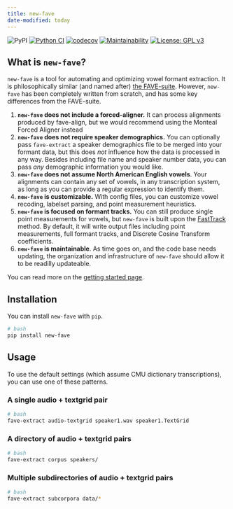 ```yaml
---
title: new-fave
date-modified: today
---
```



![PyPI](https://img.shields.io/pypi/v/new-fave.png) [![Python CI](https://github.com/Forced-Alignment-and-Vowel-Extraction/new-fave/actions/workflows/test-and-run.yml/badge.svg)](https://github.com/Forced-Alignment-and-Vowel-Extraction/new-fave/actions/workflows/test-and-run.yml) [![codecov](https://codecov.io/gh/Forced-Alignment-and-Vowel-Extraction/new-fave/graph/badge.svg?token=8JRGOB9NMN)](https://codecov.io/gh/Forced-Alignment-and-Vowel-Extraction/new-fave) [![Maintainability](https://api.codeclimate.com/v1/badges/2f00920067765c0ad77f/maintainability)](https://codeclimate.com/github/Forced-Alignment-and-Vowel-Extraction/new-fave/maintainability) [![License: GPL v3](https://img.shields.io/badge/License-GPL%20v3-blue.svg)](https://www.gnu.org/licenses/gpl-3.0)

## What is `new-fave`?

`new-fave` is a tool for automating and optimizing vowel formant extraction. It is philosophically similar (and named after) [the FAVE-suite](https://github.com/JoFrhwld/FAVE). However, `new-fave` has been completely written from scratch, and has some key differences from the FAVE-suite.

1. **`new-fave` does not include a forced-aligner.**
    It can process alignments produced by fave-align, 
    but we would recommend using the Monteal Forced Aligner instead
2. **`new-fave` does not require speaker demographics.**
    You can optionally pass `fave-extract` a speaker
    demographics file to be merged into your formant data,
    but this does *not* influence how the data is processed
    in any way. Besides including file name and speaker
    number data, you can pass *any* demographic information
    you would like.
3. **`new-fave` does not assume North American English vowels**.
    Your alignments can contain any set of vowels, in
    any transcription system, as long as you can provide 
    a regular expression to identify them.
4. **`new-fave` is customizable.**
    With config files, you can customize vowel recoding,
    labelset parsing, and point measurement heuristics.
5. **`new-fave` is focused on formant tracks.**
    You can still produce single point measurements 
    for vowels, but `new-fave` is built upon 
    the [FastTrack](https://fasttrackiverse.github.io/fasttrackpy/) method. By default, it will write 
    output files including point measurements, full
    formant tracks, and Discrete Cosine Transform 
    coefficients.
6. **`new-fave` is maintainable**. As time goes on, and the 
    code base needs updating, the organization and 
    infrastructure of `new-fave` should allow it to be
    readilly updateable.

You can read more on the [getting started page](usage/getting_started.qmd).

## Installation

You can install `new-fave` with `pip`.

```bash
# bash
pip install new-fave
```

## Usage

To use the default settings (which assume CMU 
dictionary transcriptions), you can use one of these 
patterns.

### A single audio + textgrid pair

```bash
# bash
fave-extract audio-textgrid speaker1.wav speaker1.TextGrid
```

### A directory of audio + textgrid pairs

```bash
# bash
fave-extract corpus speakers/
```

### Multiple subdirectories of audio + textgrid pairs

```bash
# bash
fave-extract subcorpora data/*
```